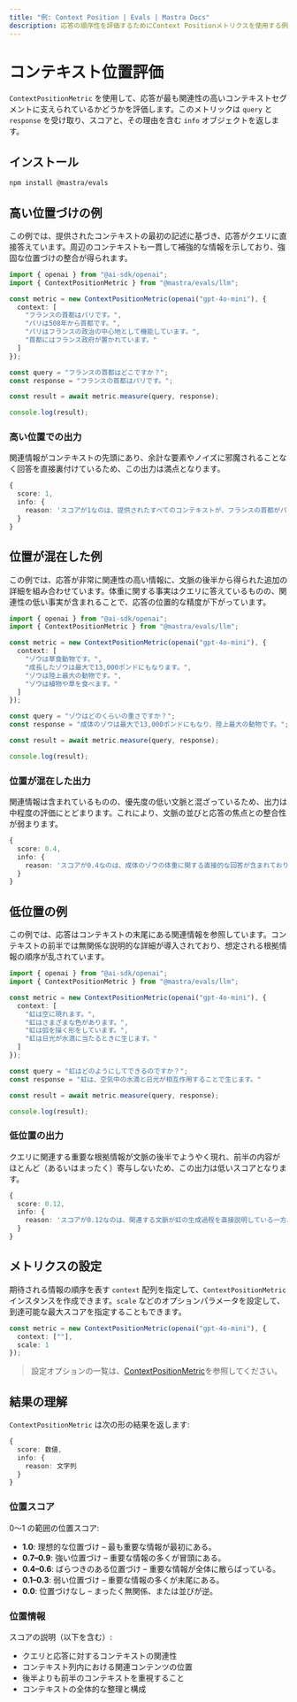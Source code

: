 ```yaml
---
title: "例: Context Position | Evals | Mastra Docs"
description: 応答の順序性を評価するためにContext Positionメトリクスを使用する例。
---
```




# コンテキスト位置評価

<ScorerCallout />

`ContextPositionMetric` を使用して、応答が最も関連性の高いコンテキストセグメントに支えられているかどうかを評価します。このメトリックは `query` と `response` を受け取り、スコアと、その理由を含む `info` オブジェクトを返します。

## インストール

```bash copy
npm install @mastra/evals
```


## 高い位置づけの例

この例では、提供されたコンテキストの最初の記述に基づき、応答がクエリに直接答えています。周辺のコンテキストも一貫して補強的な情報を示しており、強固な位置づけの整合が得られます。

```typescript filename="src/example-high-position.ts" showLineNumbers copy
import { openai } from "@ai-sdk/openai";
import { ContextPositionMetric } from "@mastra/evals/llm";

const metric = new ContextPositionMetric(openai("gpt-4o-mini"), {
  context: [
    "フランスの首都はパリです。",
    "パリは508年から首都です。",
    "パリはフランスの政治の中心地として機能しています。",
    "首都にはフランス政府が置かれています。"
  ]
});

const query = "フランスの首都はどこですか？";
const response = "フランスの首都はパリです。";

const result = await metric.measure(query, response);

console.log(result);
```


### 高い位置での出力

関連情報がコンテキストの先頭にあり、余計な要素やノイズに邪魔されることなく回答を直接裏付けているため、この出力は満点となります。

```typescript
{
  score: 1,
  info: {
    reason: 'スコアが1なのは、提供されたすべてのコンテキストが、フランスの首都がパリであることを確認し、出力を直接裏付けているためであり、各記述が歴史的・政治的・機能的な観点から回答を補強しているからです。'
  }
}
```


## 位置が混在した例

この例では、応答が非常に関連性の高い情報に、文脈の後半から得られた追加の詳細を組み合わせています。体重に関する事実はクエリに答えているものの、関連性の低い事実が含まれることで、応答の位置的な精度が下がっています。

```typescript filename="src/example-mixed-position.ts" showLineNumbers copy
import { openai } from "@ai-sdk/openai";
import { ContextPositionMetric } from "@mastra/evals/llm";

const metric = new ContextPositionMetric(openai("gpt-4o-mini"), {
  context: [
    "ゾウは草食動物です。",
    "成長したゾウは最大で13,000ポンドにもなります。",
    "ゾウは陸上最大の動物です。",
    "ゾウは植物や草を食べます。"
  ]
});

const query = "ゾウはどのくらいの重さですか？";
const response = "成体のゾウは最大で13,000ポンドにもなり、陸上最大の動物です。";

const result = await metric.measure(query, response);

console.log(result);

```


### 位置が混在した出力

関連情報は含まれているものの、優先度の低い文脈と混ざっているため、出力は中程度の評価にとどまります。これにより、文脈の並びと応答の焦点との整合性が弱まります。

```typescript
{
  score: 0.4,
  info: {
    reason: 'スコアが0.4なのは、成体のゾウの体重に関する直接的な回答が含まれており、これは非常に関連性が高いからです。一方で、ゾウが草食動物であることや食習性といった、体重の理解に寄与しない無関係な情報も含まれています。関連性の高い内容と低い内容が混在しているため、全体のスコアは低くなっています。'
  }
}
```


## 低位置の例

この例では、応答はコンテキストの末尾にある関連情報を参照しています。コンテキストの前半では無関係な説明的な詳細が導入されており、想定される根拠情報の順序が乱されています。

```typescript filename="src/example-low-position.ts" showLineNumbers copy
import { openai } from "@ai-sdk/openai";
import { ContextPositionMetric } from "@mastra/evals/llm";

const metric = new ContextPositionMetric(openai("gpt-4o-mini"), {
  context: [
    "虹は空に現れます。",
    "虹はさまざまな色があります。",
    "虹は弧を描く形をしています。",
    "虹は日光が水滴に当たるときに生じます。"
  ]
});

const query = "虹はどのようにしてできるのですか？";
const response = "虹は、空気中の水滴と日光が相互作用することで生じます。"

const result = await metric.measure(query, response);

console.log(result);
```


### 低位置の出力

クエリに関連する重要な根拠情報が文脈の後半でようやく現れ、前半の内容がほとんど（あるいはまったく）寄与しないため、この出力は低いスコアとなります。

```typescript
{
  score: 0.12,
  info: {
    reason: 'スコアが0.12なのは、関連する文脈が虹の生成過程を直接説明している一方、他の記述は無関係か、生成過程にせいぜい周辺的にしか関係しない情報しか示していないためです。'
  }
}
```


## メトリクスの設定

期待される情報の順序を表す `context` 配列を指定して、`ContextPositionMetric` インスタンスを作成できます。`scale` などのオプションパラメータを設定して、到達可能な最大スコアを指定することもできます。

```typescript showLineNumbers copy
const metric = new ContextPositionMetric(openai("gpt-4o-mini"), {
  context: [""],
  scale: 1
});
```

> 設定オプションの一覧は、[ContextPositionMetric](/reference/evals/context-position.mdx)を参照してください。


## 結果の理解

`ContextPositionMetric` は次の形の結果を返します:

```typescript
{
  score: 数値,
  info: {
    reason: 文字列
  }
}
```


### 位置スコア

0〜1 の範囲の位置スコア:

- **1.0**: 理想的な位置づけ – 最も重要な情報が最初にある。
- **0.7–0.9**: 強い位置づけ – 重要な情報の多くが冒頭にある。
- **0.4–0.6**: ばらつきのある位置づけ – 重要な情報が全体に散らばっている。
- **0.1–0.3**: 弱い位置づけ – 重要な情報の多くが末尾にある。
- **0.0**: 位置づけなし – まったく無関係、または並びが逆。

### 位置情報

スコアの説明（以下を含む）:

- クエリと応答に対するコンテキストの関連性
- コンテキスト列内における関連コンテンツの位置
- 後半よりも前半のコンテキストを重視すること
- コンテキストの全体的な整理と構成

<GithubLink
  outdated={true}
  marginTop='mt-16'
  link="https://github.com/mastra-ai/mastra/blob/main/examples/basics/evals/context-position"
/>
